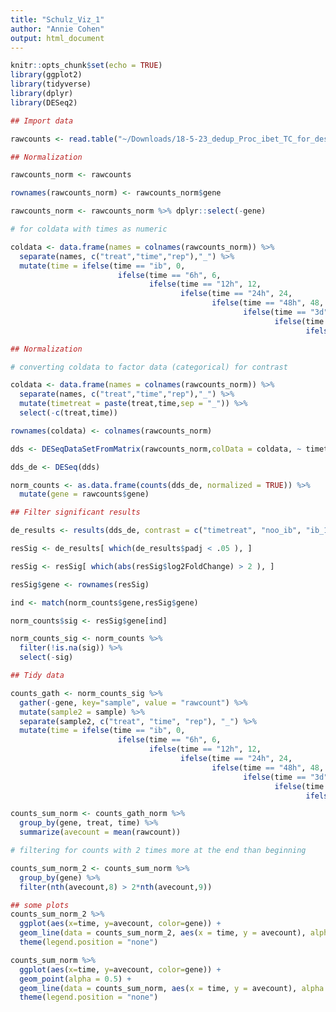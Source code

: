 ```yaml
---
title: "Schulz_Viz_1"
author: "Annie Cohen"
output: html_document
---
```


```r
knitr::opts_chunk$set(echo = TRUE)
library(ggplot2)
library(tidyverse)
library(dplyr)
library(DESeq2)
```


```r
## Import data

rawcounts <- read.table("~/Downloads/18-5-23_dedup_Proc_ibet_TC_for_deseq.txt", header = TRUE)

```

```r
## Normalization

rawcounts_norm <- rawcounts

rownames(rawcounts_norm) <- rawcounts_norm$gene

rawcounts_norm <- rawcounts_norm %>% dplyr::select(-gene)

# for coldata with times as numeric

coldata <- data.frame(names = colnames(rawcounts_norm)) %>%
  separate(names, c("treat","time","rep"),"_") %>%
  mutate(time = ifelse(time == "ib", 0, 
                        ifelse(time == "6h", 6, 
                               ifelse(time == "12h", 12,
                                      ifelse(time == "24h", 24,
                                             ifelse(time == "48h", 48,
                                                    ifelse(time == "3d", 72,
                                                           ifelse(time == "7d", 168,
                                                                  ifelse(time == "10d", 240, 336)))))))))
```

```r
## Normalization

# converting coldata to factor data (categorical) for contrast

coldata <- data.frame(names = colnames(rawcounts_norm)) %>%
  separate(names, c("treat","time","rep"),"_") %>%
  mutate(timetreat = paste(treat,time,sep = "_")) %>%
  select(-c(treat,time))

rownames(coldata) <- colnames(rawcounts_norm)

dds <- DESeqDataSetFromMatrix(rawcounts_norm,colData = coldata, ~ timetreat)

dds_de <- DESeq(dds)

norm_counts <- as.data.frame(counts(dds_de, normalized = TRUE)) %>%
  mutate(gene = rawcounts$gene)

```


```r
## Filter significant results

de_results <- results(dds_de, contrast = c("timetreat", "noo_ib", "ib_14d"))

resSig <- de_results[ which(de_results$padj < .05 ), ]

resSig <- resSig[ which(abs(resSig$log2FoldChange) > 2 ), ]

resSig$gene <- rownames(resSig)

ind <- match(norm_counts$gene,resSig$gene)

norm_counts$sig <- resSig$gene[ind]

norm_counts_sig <- norm_counts %>%
  filter(!is.na(sig)) %>%
  select(-sig)
```


```r
## Tidy data

counts_gath <- norm_counts_sig %>%
  gather(-gene, key="sample", value = "rawcount") %>%
  mutate(sample2 = sample) %>%
  separate(sample2, c("treat", "time", "rep"), "_") %>%
  mutate(time = ifelse(time == "ib", 0, 
                        ifelse(time == "6h", 6, 
                               ifelse(time == "12h", 12,
                                      ifelse(time == "24h", 24,
                                             ifelse(time == "48h", 48,
                                                    ifelse(time == "3d", 72,
                                                           ifelse(time == "7d", 168,
                                                                  ifelse(time == "10d", 240, 336)))))))))

counts_sum_norm <- counts_gath_norm %>%
  group_by(gene, treat, time) %>%
  summarize(avecount = mean(rawcount))

# filtering for counts with 2 times more at the end than beginning

counts_sum_norm_2 <- counts_sum_norm %>%
  group_by(gene) %>%
  filter(nth(avecount,8) > 2*nth(avecount,9))
```

```r
## some plots
counts_sum_norm_2 %>%
  ggplot(aes(x=time, y=avecount, color=gene)) + 
  geom_line(data = counts_sum_norm_2, aes(x = time, y = avecount), alpha = 0.75) + 
  theme(legend.position = "none")

counts_sum_norm %>%
  ggplot(aes(x=time, y=avecount, color=gene)) + 
  geom_point(alpha = 0.5) +
  geom_line(data = counts_sum_norm, aes(x = time, y = avecount), alpha = 0.5) + 
  theme(legend.position = "none")
```







